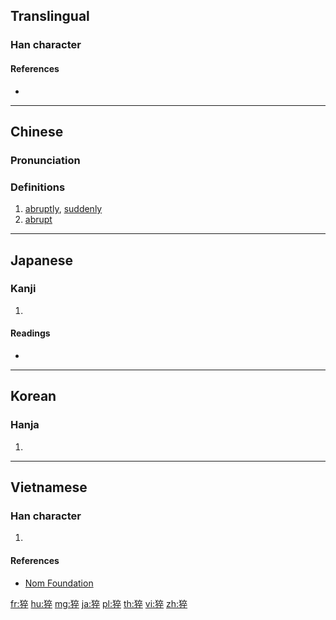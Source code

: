 ==Translingual==

===Han character===
{{Han char|rn=94|rad=犬|as=08|sn=11|four=40248|canj=KHYOJ|ids=⿰犭卒}}

====References====
* {{Han ref|kx=0714.020|dkj=20500|dj=1126.010|hdz=21354.100|uh=731D|ud=29469|bh=D660|bd=54880}}

----

==Chinese==
{{zh-forms}}

===Pronunciation===
{{zh-pron
|m=cù
|c=cyut3
|mc=y
|oc=y
|ma=
|cat=adv,a
}}

===Definitions===
# [[abruptly]], [[suddenly]]
# [[abrupt]]

----

==Japanese==

===Kanji===
{{ja-kanji|grade=|rs=犬08}}

# {{defn|lang=ja|sort=犬08}}

====Readings====
* {{ja-readings|on=[[そつ]] (sotsu)|kun=[[にわか]] (niwaka)|nanori=}}

----

==Korean==

===Hanja===
{{ko-hanja|hangeul=졸|eumhun=|rv=jol|mr=chol|y=col}}

# {{defn|lang=ko|sort=犬08}}

----

==Vietnamese==

===Han character===
{{vi-readings|rs=犬08|hanviet=[[vuốt]], [[tót]], [[thốt]], [[thút]]}}

# {{defn|lang=vi|sort=犬08}}

====References====
* [http://nomfoundation.org/common/nom_details.php?codepoint=731d Nom Foundation]

[[fr:猝]]
[[hu:猝]]
[[mg:猝]]
[[ja:猝]]
[[pl:猝]]
[[th:猝]]
[[vi:猝]]
[[zh:猝]]